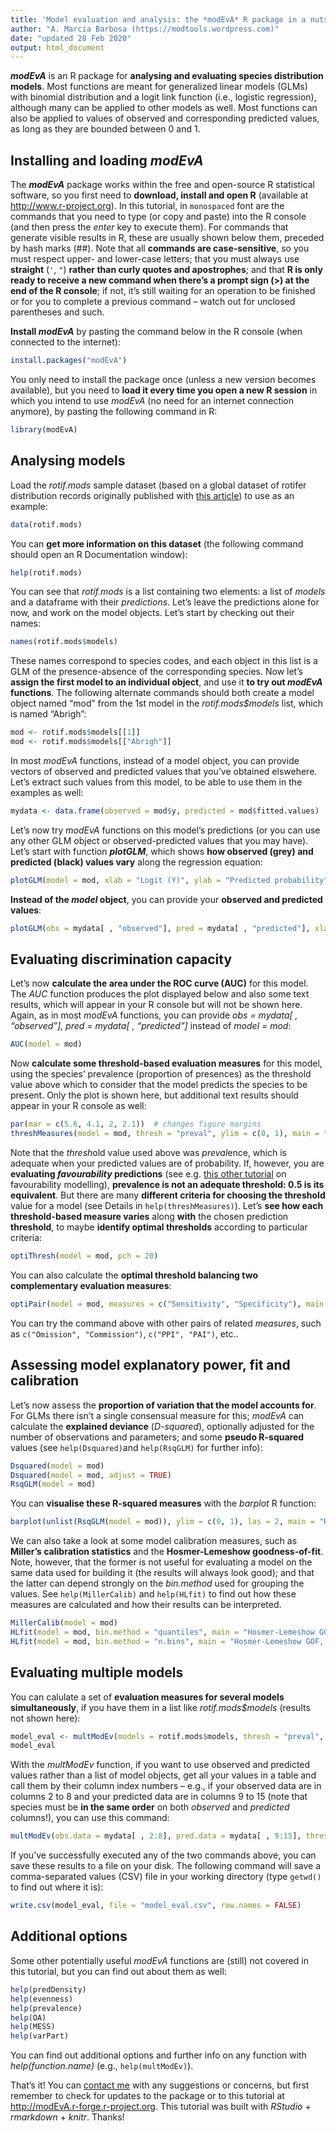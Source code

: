 ```yaml
---
title: 'Model evaluation and analysis: the *modEvA* R package in a nutshell'
author: "A. Marcia Barbosa (https://modtools.wordpress.com)"
date: "updated 28 Feb 2020"
output: html_document
---
```


***modEvA*** is an R package for **analysing and evaluating species distribution models**. Most functions are meant for generalized linear models (GLMs) with binomial distribution and a logit link function (i.e., logistic regression), although many can be applied to other models as well. Most functions can also be applied to values of observed and corresponding predicted values, as long as they are bounded between 0 and 1.


## Installing and loading *modEvA*

The ***modEvA*** package works within the free and open-source R statistical software, so you first need to **download, install and open R** (available at <http://www.r-project.org>). In this tutorial, in `monospaced` font are the commands that you need to type (or copy and paste) into the R console (and then press the *enter* key to execute them). For commands that generate visible results in R, these are usually shown below them, preceded by hash marks (##). Note that all **commands are case-sensitive**, so you must respect upper- and lower-case letters; that you must always use **straight** (`'`, `"`) **rather than curly quotes and apostrophes**; and that **R is only ready to receive a new command when there's a prompt sign (>) at the end of the R console**; if not, it's still waiting for an operation to be finished or for you to complete a previous command -- watch out for unclosed parentheses and such.

**Install *modEvA*** by pasting the command below in the R console (when connected to the internet):

```r
install.packages("modEvA")
```

You only need to install the package once (unless a new version becomes available), but you need to **load it every time you open a new R session** in which you intend to use *modEvA* (no need for an internet connection anymore), by pasting the following command in R:

```r
library(modEvA)
```


## Analysing models

Load the *rotif.mods* sample dataset (based on a global dataset of rotifer distribution records originally published with [this article](http://onlinelibrary.wiley.com/doi/10.1111/j.1600-0587.2011.06850.x/abstract)) to use as an example:

```r
data(rotif.mods)
```

You can **get more information on this dataset** (the following command should open an R Documentation window):

```r
help(rotif.mods)
```

You can see that *rotif.mods* is a list containing two elements: a list of *models* and a dataframe with their *predictions*. Let's leave the predictions alone for now, and work on the model objects. Let's start by checking out their names:

```r
names(rotif.mods$models)
```

These names correspond to species codes, and each object in this list is a GLM of the presence-absence of the corresponding species. Now let's **assign the first model to an individual object**, and use it **to try out *modEvA* functions**. The following alternate commands should both create a model object named "mod" from the 1st model in the *rotif.mods$models* list, which is named "Abrigh":

```r
mod <- rotif.mods$models[[1]]
mod <- rotif.mods$models[["Abrigh"]]
```

In most *modEvA* functions, instead of a model object, you can provide vectors of observed and predicted values that you've obtained elswehere. Let's extract such values from this model, to be able to use them in the examples as well:

```r
mydata <- data.frame(observed = mod$y, predicted = mod$fitted.values)
```

Let's now try *modEvA* functions on this model's predictions (or you can use any other GLM object or observed-predicted values that you may have). Let's start with function ***plotGLM***, which shows **how observed (grey) and predicted (black) values vary** along the regression equation:

```r
plotGLM(model = mod, xlab = "Logit (Y)", ylab = "Predicted probability", main = "Model plot")
```

**Instead of the *model* object**, you can provide your **observed and predicted values**:

```r
plotGLM(obs = mydata[ , "observed"], pred = mydata[ , "predicted"], xlab = "Logit (Y)", ylab = "Predicted probability", main = "Model plot")
```

## Evaluating discrimination capacity

Let's now **calculate the area under the ROC curve (AUC)** for this model. The *AUC* function produces the plot displayed below and also some text results, which will appear in your R console but will not be shown here. Again, as in most *modEvA* functions, you can provide *obs = mydata[ , "observed"], pred = mydata[ , "predicted"]* instead of *model = mod*:

```r
AUC(model = mod)
```

Now **calculate some threshold-based evaluation measures** for this model, using the species' prevalence (proportion of presences) as the threshold value above which to consider that the model predicts the species to be present. Only the plot is shown here, but additional text results should appear in your R console as well:

```r
par(mar = c(5.6, 4.1, 2, 2.1))  # changes figure margins
threshMeasures(model = mod, thresh = "preval", ylim = c(0, 1), main = "Threshold measures")
```

Note that the *thresh*old value used above was *preval*ence, which is adequate when your predicted values are of probability. If, however, you are **evaluating *favourability* predictions** (see e.g. [this other tutorial](http://fuzzysim.r-forge.r-project.org/fuzzySim-modelling-tutorial.html) on favourability modelling), **prevalence is not an adequate threshold: 0.5 is its equivalent**. But there are many **different criteria for choosing the threshold** value for a model (see Details in `help(threshMeasures)`). Let's **see how each threshold-based measure varies** along **with** the chosen prediction **threshold**, to maybe **identify optimal thresholds** according to particular criteria:

```r
optiThresh(model = mod, pch = 20)
```

You can also calculate the **optimal threshold balancing two complementary evaluation measures**:

```r
optiPair(model = mod, measures = c("Sensitivity", "Specificity"), main = "Optimal balance")
```

You can try the command above with other pairs of related *measures*, such as `c("Omission", "Commission")`, `c("PPI", "PAI")`, etc..


## Assessing model explanatory power, fit and calibration

Let's now assess the **proportion of variation that the model accounts for**. For GLMs there isn't a single consensual measure for this; *modEvA* can calculate the **explained deviance** (*D-squared*), optionally adjusted for the number of observations and parameters; and some **pseudo R-squared** values (see `help(Dsquared)`and `help(RsqGLM)` for further info):

```r
Dsquared(model = mod)
Dsquared(model = mod, adjust = TRUE)
RsqGLM(model = mod)
```

You can **visualise these R-squared measures** with the *barplot* R function:

```r
barplot(unlist(RsqGLM(model = mod)), ylim = c(0, 1), las = 2, main = "R-squared values")
```

We can also take a look at some model calibration measures, such as **Miller's calibration statistics** and the **Hosmer-Lemeshow goodness-of-fit**. Note, however, that the former is not useful for evaluating a model on the same data used for building it (the results will always look good); and that the latter can depend strongly on the *bin.method* used for grouping the values. See `help(MillerCalib)` and `help(HLfit)` to find out how these measures are calculated and how their results can be interpreted.

```r
MillerCalib(model = mod)
HLfit(model = mod, bin.method = "quantiles", main = "Hosmer-Lemeshow GOF, quantiles")
HLfit(model = mod, bin.method = "n.bins", main = "Hosmer-Lemeshow GOF, N bins")
```


## Evaluating multiple models

You can calulate a set of **evaluation measures for several models simultaneously**, if you have them in a list like *rotif.mods$models* (results not shown here):

```r
model_eval <- multModEv(models = rotif.mods$models, thresh = "preval", bin.method = "quantiles")
model_eval
```

With the *multModEv* function, if you want to use observed and predicted values rather than a list of model objects, get all your values in a table and call them by their column index numbers -- e.g., if your observed data are in columns 2 to 8 and your predicted data are in columns 9 to 15 (note that species must be **in the same order** on both *observed* and *predicted* columns!), you can use this command:

```r
multModEv(obs.data = mydata[ , 2:8], pred.data = mydata[ , 9:15], thresh = "preval")
```

If you've successfully executed any of the two commands above, you can save these results to a file on your disk. The following command will save a comma-separated values (CSV) file in your working directory (type `getwd()` to find out where it is):

```r
write.csv(model_eval, file = "model_eval.csv", row.names = FALSE)
```


## Additional options

Some other potentially useful *modEvA* functions are (still) not covered in this tutorial, but you can find out about them as well:

```r
help(predDensity)
help(evenness)
help(prevalence)
help(OA)
help(MESS)
help(varPart)
```

You can find out additional options and further info on any function with *help(function.name)* (e.g., `help(multModEv)`).

That's it! You can [contact me](https://modtools.wordpress.com/barbosa) with any suggestions or concerns, but first remember to check for updates to the package or to this tutorial at <http://modEvA.r-forge.r-project.org>. This tutorial was built with *RStudio* + *rmarkdown* + *knitr*. Thanks!
